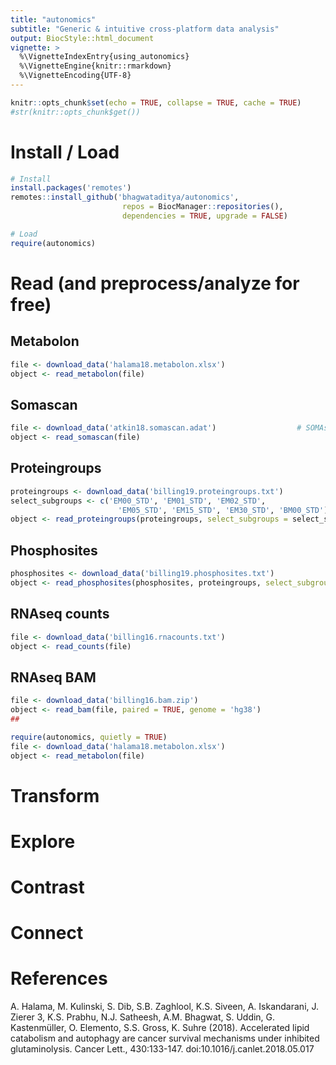 ```yaml
---
title: "autonomics"
subtitle: "Generic & intuitive cross-platform data analysis"
output: BiocStyle::html_document
vignette: >
  %\VignetteIndexEntry{using_autonomics}
  %\VignetteEngine{knitr::rmarkdown}
  %\VignetteEncoding{UTF-8}
---
```


```r
knitr::opts_chunk$set(echo = TRUE, collapse = TRUE, cache = TRUE)
#str(knitr::opts_chunk$get())
```
<!-- ![ ](https://bitbucket.org/graumannlabtools/autonomics/downloads/read_prepro_analyze.png) -->

# Install / Load

```r
# Install
install.packages('remotes')
remotes::install_github('bhagwataditya/autonomics',  
                         repos = BiocManager::repositories(), 
                         dependencies = TRUE, upgrade = FALSE)
```

```r
# Load 
require(autonomics)
```

# Read (and preprocess/analyze for free)

## Metabolon {-}
                             
```r
file <- download_data('halama18.metabolon.xlsx')
object <- read_metabolon(file)
```


## Somascan {-}

```r
file <- download_data('atkin18.somascan.adat')                  # SOMAscan adat
object <- read_somascan(file)
```

## Proteingroups {-}

```r
proteingroups <- download_data('billing19.proteingroups.txt')
select_subgroups <- c('EM00_STD', 'EM01_STD', 'EM02_STD',
                        'EM05_STD', 'EM15_STD', 'EM30_STD', 'BM00_STD')
object <- read_proteingroups(proteingroups, select_subgroups = select_subgroups)
```

## Phosphosites {-}

```r
phosphosites <- download_data('billing19.phosphosites.txt')
object <- read_phosphosites(phosphosites, proteingroups, select_subgroups = select_subgroups)
```

## RNAseq counts {-}

```r
file <- download_data('billing16.rnacounts.txt')
object <- read_counts(file)
```

## RNAseq BAM {-}

```r
file <- download_data('billing16.bam.zip')
object <- read_bam(file, paired = TRUE, genome = 'hg38')
##
```


```r
require(autonomics, quietly = TRUE)
file <- download_data('halama18.metabolon.xlsx')
object <- read_metabolon(file) 
```

# Transform

# Explore

# Contrast 

# Connect



# References

A. Halama, M. Kulinski, S. Dib, S.B. Zaghlool, K.S. Siveen, A. Iskandarani, J. Zierer 3, K.S. Prabhu, N.J. Satheesh, A.M. Bhagwat, S. Uddin, G. Kastenmüller, O. Elemento, S.S. Gross, K. Suhre (2018). Accelerated lipid catabolism and autophagy are cancer survival mechanisms under inhibited glutaminolysis. Cancer Lett., 430:133-147. doi:10.1016/j.canlet.2018.05.017









